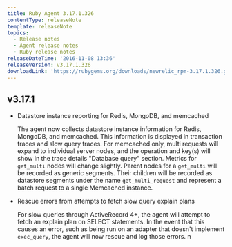 ```yaml
---
title: Ruby Agent 3.17.1.326
contentType: releaseNote
template: releaseNote
topics:
  - Release notes
  - Agent release notes
  - Ruby release notes
releaseDateTime: '2016-11-08 13:36'
releaseVersion: v3.17.1.326
downloadLink: 'https://rubygems.org/downloads/newrelic_rpm-3.17.1.326.gem'
---
```


## v3.17.1

* Datastore instance reporting for Redis, MongoDB, and memcached

  The agent now collects datastore instance information for Redis, MongoDB, and memcached. This information is displayed in transaction traces and slow query traces. For memcached only, multi requests will expand to individual server nodes, and the operation and key(s) will show in the trace details "Database query" section. Metrics for `get_multi` nodes will change slightly. Parent nodes for a `get_multi` will be recorded as generic segments. Their children will be recorded as datastore segments under the name `get_multi_request` and represent a batch request to a single Memcached instance.
* Rescue errors from attempts to fetch slow query explain plans

  For slow queries through ActiveRecord 4+, the agent will attempt to fetch an explain plan on SELECT statements. In the event that this causes an error, such as being run on an adapter that doesn't implement `exec_query`, the agent will now rescue and log those errors. n
